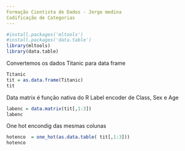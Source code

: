 ```yaml
---
Formação Cientista de Dados - Jorge medina
Codificação de Categorias
---
```


```r
#install.packages('mltools')
#install.packages('data.table')
library(mltools)
library(data.table)
```
Convertemos os dados Titanic para data frame

```r
Titanic
tit = as.data.frame(Titanic)
tit
```
Data matrix é função nativa do R
Label encoder de Class, Sex e Age
```r
labenc = data.matrix(tit[,1:3])
labenc
```
One hot encondig das mesmas colunas
```r
hotenco  = one_hot(as.data.table( tit[,1:3]))
hotenco
```

